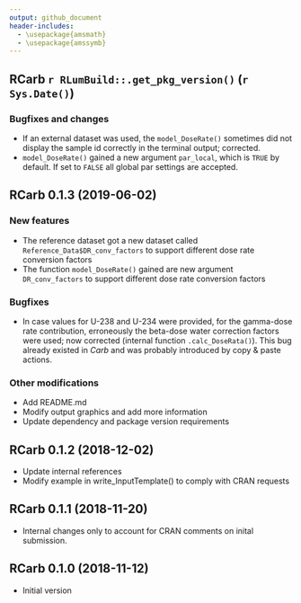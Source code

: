 ```yaml
---
output: github_document
header-includes:
  - \usepackage{amsmath}
  - \usepackage{amssymb}
---
```

  <!-- NEWS.md was auto-generated by NEWS.Rmd. Please DO NOT edit by hand!-->

## RCarb `r RLumBuild::.get_pkg_version()` (`r Sys.Date()`)

### Bugfixes and changes

* If an external dataset was used, the `model_DoseRate()` sometimes did not display the
sample id correctly in the terminal output; corrected.
* `model_DoseRate()` gained a new argument `par_local`, which is `TRUE` by default. If 
set to `FALSE` all global par settings are accepted.

## RCarb 0.1.3 (2019-06-02)

### New features 
* The reference dataset got a new dataset called `Reference_Data$DR_conv_factors` to support 
different dose rate conversion factors
* The function `model_DoseRate()` gained are new argument `DR_conv_factors` to support 
different dose rate conversion factors

### Bugfixes

* In case values for U-238 and U-234 were provided, for the gamma-dose rate contribution, 
erroneously the beta-dose water correction factors were used; 
now corrected (internal function `.calc_DoseRata()`). This bug already existed in *Carb* and was probably introduced by copy & paste actions. 

### Other modifications

* Add README.md
* Modify output graphics and add more information
* Update dependency and package version requirements

## RCarb 0.1.2 (2018-12-02)

* Update internal references
* Modify example in write_InputTemplate() to comply with CRAN requests

## RCarb 0.1.1 (2018-11-20)

* Internal changes only to account for CRAN comments on inital submission.

## RCarb 0.1.0 (2018-11-12)

* Initial version
